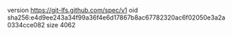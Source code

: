 version https://git-lfs.github.com/spec/v1
oid sha256:e4d9ee243a34f99a36f4e6d17867b8ac67782320ac6f02050e3a2a0334cce082
size 4062
